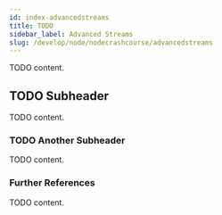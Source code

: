 ```yaml
---
id: index-advancedstreams
title: TODO
sidebar_label: Advanced Streams
slug: /develop/node/nodecrashcourse/advancedstreams
---
```



TODO content.

## TODO Subheader

TODO content.

### TODO Another Subheader

TODO content.

### Further References

TODO content.
